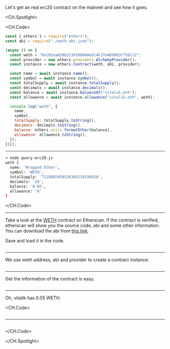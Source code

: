 Let's get an real erc20 contract on the mainnet and see how it goes.

<CH.Spotlight>

<CH.Code>

```js query-erc20.js
const { ethers } = require("ethers");
const abi = require("./weth-abi.json");

(async () => {
  const weth = "0xC02aaA39b223FE8D0A0e5C4F27eAD9083C756Cc2";
  const provider = new ethers.providers.AlchemyProvider();
  const instance = new ethers.Contract(weth, abi, provider);

  const name = await instance.name();
  const symbol = await instance.symbol();
  const totalSupply = await instance.totalSupply();
  const decimals = await instance.decimals();
  const balance = await instance.balanceOf("vitalik.eth");
  const allowance = await instance.allowance("vitalik.eth", weth);

  console.log("weth", {
    name,
    symbol,
    totalSupply: totalSupply.toString(),
    decimals: decimals.toString(),
    balance: ethers.utils.formatEther(balance),
    allowance: allowance.toString(),
  });
})();
```

---

```sh output
➜ node query-erc20.js
weth {
  name: 'Wrapped Ether',
  symbol: 'WETH',
  totalSupply: '7118802459538305134330420',
  decimals: '18',
  balance: '0.05',
  allowance: '0'
}
```

</CH.Code>

---

Take a look at the <ins>[WETH](https://etherscan.io/address/0xc02aaa39b223fe8d0a0e5c4f27ead9083c756cc2#code)</ins> contract on Etherscan.
If the contract is verified, etherscan will show you the source code, abi and some other information.
You can download the abi from <ins>[this link](http://api.etherscan.io/api?module=contract&action=getabi&address=0xc02aaa39b223fe8d0a0e5c4f27ead9083c756cc2&format=raw)</ins>.

Save and load it in the code.

```js query-erc20.js focus=2

```

---

We use weth address, abi and provider to create a contract instance.

```js query-erc20.js focus=5:7

```

---

Get the information of the contract is easy.

```js query-erc20.js focus=9:14

```

---

Oh, vitalik has 0.05 WETH.

<CH.Code>

```js query-erc20.js focus=9:14

```

---

```sh output

```

</CH.Code>

</CH.Spotlight>
